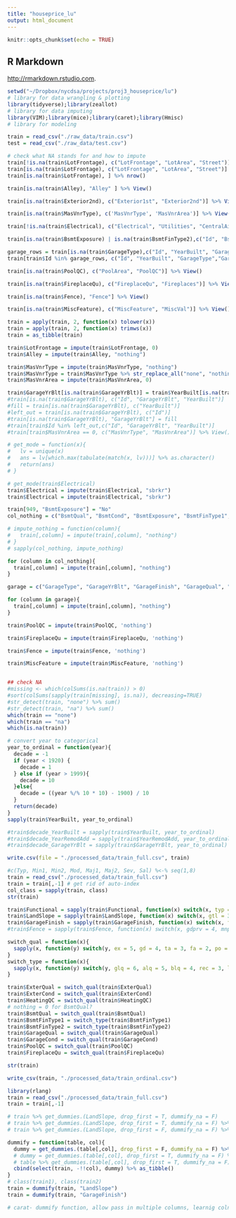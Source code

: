 ```yaml
---
title: "houseprice_lu"
output: html_document
---
```


```r
knitr::opts_chunk$set(echo = TRUE)
```
## R Markdown
 <http://rmarkdown.rstudio.com>.
```r
setwd("~/Dropbox/nycdsa/projects/proj3_houseprice/lu")
# library for data wrangling & plotting
library(tidyverse);library(zeallot)
# library for data imputing
library(VIM);library(mice);library(caret);library(Hmisc)
# library for modeling
```

```r
train = read_csv("./raw_data/train.csv")
test = read_csv("./raw_data/test.csv")
```

```r
# check what NA stands for and how to impute
train[!is.na(train$LotFrontage), c("LotFrontage", "LotArea", "Street")] %>% .[order(.$LotFrontage),] %>% View() 
train[is.na(train$LotFrontage), c("LotFrontage", "LotArea", "Street")] %>% .[order(.$LotFrontage),] %>% View() #So LotFrontage NA is due to LotArea 0, impute with 0
train[is.na(train$LotFrontage), ] %>% nrow()

train[is.na(train$Alley), "Alley" ] %>% View()

train[is.na(train$Exterior2nd), c("Exterior1st", "Exterior2nd")] %>% View()

train[is.na(train$MasVnrType), c('MasVnrType', 'MasVnrArea')] %>% View() # so MasVnrType NA & MasVnrArea NA are due to no masonry veneer, impute with "nothing" 

train[!is.na(train$Electrical), c("Electrical", "Utilities", "CentralAir", "HeatingQC", "Heating")] %>% View()

train[is.na(train$BsmtExposure) | is.na(train$BsmtFinType2),c("Id", "BsmtQual", "BsmtCond", "BsmtExposure", "BsmtFinType1", "BsmtFinSF1", "BsmtFinType2", "BsmtFinSF2","BsmtUnfSF","TotalBsmtSF")] %>% View() # id 949, BsmtExposure should be no, because it has all other basement features, NA here should not mean no basement, impute with "No", rest NA rows impute with Nothing; id 333, BsmtFinType2 is null, but has all other basement features, so here NA means no 2nd finish, but can still impute with Nothing

garage_rows = train[is.na(train$GarageType),c("Id", "YearBuilt", "GarageType","GarageYrBlt", "GarageFinish", "GarageQual", "GarageCond", "GarageCars", "GarageArea") ] %>% select(Id) %>% unlist() 
train[train$Id %in% garage_rows, c("Id", "YearBuilt", "GarageType","GarageYrBlt", "GarageFinish", "GarageQual", "GarageCond", "GarageCars", "GarageArea")] %>% View()

train[is.na(train$PoolQC), c("PoolArea", "PoolQC")] %>% View()

train[is.na(train$FireplaceQu), c("FireplaceQu", "Fireplaces")] %>% View()

train[is.na(train$Fence), "Fence"] %>% View()

train[is.na(train$MiscFeature), c("MiscFeature", "MiscVal")] %>% View()
```

```r
train = apply(train, 2, function(x) tolower(x))
train = apply(train, 2, function(x) trimws(x))
train = as_tibble(train)

train$LotFrontage = impute(train$LotFrontage, 0)
train$Alley = impute(train$Alley, "nothing")

train$MasVnrType = impute(train$MasVnrType, "nothing")
train$MasVnrType = train$MasVnrType %>% str_replace_all("none", "nothing") 
train$MasVnrArea = impute(train$MasVnrArea, 0)

train$GarageYrBlt[is.na(train$GarageYrBlt)] = train$YearBuilt[is.na(train$GarageYrBlt)]
#train[is.na(train$GarageYrBlt), c("Id", "GarageYrBlt", "YearBuilt")]
#fill = train[is.na(train$GarageYrBlt), c("YearBuilt")]
#left_out = train[is.na(train$GarageYrBlt), c("Id")]
#train[is.na(train$GarageYrBlt), "GarageYrBlt"] = fill
#train[train$Id %in% left_out,c("Id", "GarageYrBlt", "YearBuilt")]
#train[train$MasVnrArea == 0, c("MasVnrType", "MasVnrArea")] %>% View()

# get_mode = function(x){
#   lv = unique(x)
#   ans = lv[which.max(tabulate(match(x, lv)))] %>% as.character()
#   return(ans)
# }

# get_mode(train$Electrical)
train$Electrical = impute(train$Electrical, "sbrkr")
train$Electrical = impute(train$Electrical, "sbrkr")

train[949, "BsmtExposure"] = "No"
col_nothing = c("BsmtQual", "BsmtCond", "BsmtExposure", "BsmtFinType1", "BsmtFinSF1", "BsmtFinType2", "BsmtFinSF2","BsmtUnfSF","TotalBsmtSF")

# impute_nothing = function(column){
#   train[,column] = impute(train[,column], "nothing")
# }
# sapply(col_nothing, impute_nothing)

for (column in col_nothing){
  train[,column] = impute(train[,column], "nothing")
}

garage = c("GarageType", "GarageYrBlt", "GarageFinish", "GarageQual", "GarageCond", "GarageCars","GarageArea")

for (column in garage){
  train[,column] = impute(train[,column], "nothing")
}

train$PoolQC = impute(train$PoolQC, 'nothing')

train$FireplaceQu = impute(train$FireplaceQu, 'nothing')

train$Fence = impute(train$Fence, 'nothing')

train$MiscFeature = impute(train$MiscFeature, 'nothing')


## check NA
#missing <- which(colSums(is.na(train)) > 0)
#sort(colSums(sapply(train[missing], is.na)), decreasing=TRUE)
#str_detect(train, "none") %>% sum()
#str_detect(train, "na") %>% sum()
which(train == "none")
which(train == "na")
which(is.na(train))

# convert year to categorical
year_to_ordinal = function(year){
  decade = -1
  if (year < 1920) {
    decade = 1
  } else if (year > 1999){
    decade = 10
  }else{
    decade = ((year %/% 10 * 10) - 1900) / 10
  }
  return(decade)
}
sapply(train$YearBuilt, year_to_ordinal)

#train$decade_YearBuilt = sapply(train$YearBuilt, year_to_ordinal)
#train$decade_YearRemodAdd = sapply(train$YearRemodAdd, year_to_ordinal)
#train$decade_GarageYrBlt = sapply(train$GarageYrBlt, year_to_ordinal)

write.csv(file = "./processed_data/train_full.csv", train)
```



```r
#c(Typ, Min1, Min2, Mod, Maj1, Maj2, Sev, Sal) %<-% seq(1,8)
train = read_csv("./processed_data/train_full.csv")
train = train[,-1] # get rid of auto-index
col_class = sapply(train, class)
str(train)

train$Functional = sapply(train$Functional, function(x) switch(x, typ = 8, min1 = 7, min2 = 6, mod = 5, maj1 = 4, maj2 = 3, sev = 2, sal = 1))
train$LandSlope = sapply(train$LandSlope, function(x) switch(x, gtl = 3, mod = 2, sev = 1))
train$GarageFinish = sapply(train$GarageFinish, function(x) switch(x, fin = 3, rfn = 2, unf = 1, nothing = 0))
#train$Fence = sapply(train$Fence, function(x) switch(x, gdprv = 4, mnprv = 3, gdwo = 2, mnww = 1, nothing = 0))

switch_qual = function(x){
  sapply(x, function(y) switch(y, ex = 5, gd = 4, ta = 3, fa = 2, po = 1, nothing = 0))
}
switch_type = function(x){
  sapply(x, function(y) switch(y, glq = 6, alq = 5, blq = 4, rec = 3, lwq = 2, unf = 1, nothing = 0))
}

train$ExterQual = switch_qual(train$ExterQual)
train$ExterCond = switch_qual(train$ExterCond)
train$HeatingQC = switch_qual(train$HeatingQC)
# nothing = 0 for BsmtQual?
train$BsmtQual = switch_qual(train$BsmtQual)
train$BsmtFinType1 = switch_type(train$BsmtFinType1)
train$BsmtFinType2 = switch_type(train$BsmtFinType2)
train$GarageQual = switch_qual(train$GarageQual)
train$GarageCond = switch_qual(train$GarageCond)
train$PoolQC = switch_qual(train$PoolQC)
train$FireplaceQu = switch_qual(train$FireplaceQu)

str(train)

write_csv(train, "./processed_data/train_ordinal.csv")
```

```r
library(rlang)
train = read_csv("./processed_data/train_full.csv")
train = train[,-1]

# train %>% get_dummies.(LandSlope, drop_first = T, dummify_na = F)
# train %>% get_dummies.(LandSlope, drop_first = T, dummify_na = F) %>% select(-LandSlope)
# train %>% get_dummies.(LandSlope, drop_first = F, dummify_na = F) %>% select(-LandSlope)

dummify = function(table, col){
  dummy = get_dummies.(table[,col], drop_first = F, dummify_na = F) %>% select(-!!col)
  # dummy = get_dummies.(table[,col], drop_first = T, dummify_na = F) %>% select(-!!col)
  # table %>% get_dummies.(table[,col], drop_first = T, dummify_na = F) %>% select(-!!col)
  cbind(select(train, -!!col), dummy) %>% as_tibble()
}
# class(train1), class(train2)
train = dummify(train, "LandSlope")
train = dummify(train, "GarageFinish")

# carat- dummify function, allow pass in multiple columns, learnig colnames from training set
```

